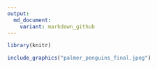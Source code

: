 ```yaml
---
output: 
  md_document:
    variant: markdown_github
---
```


```r
library(knitr)
```

```r
include_graphics("palmer_penguins_final.jpeg")
```

